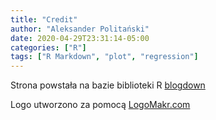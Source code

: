 ---
title: "Credit"
author: "Aleksander Politański"
date: 2020-04-29T23:31:14-05:00
categories: ["R"]
tags: ["R Markdown", "plot", "regression"]
---

Strona powstała na bazie biblioteki R [blogdown](https://github.com/rstudio/blogdown)

Logo utworzono za pomocą [LogoMakr.com](https://logomakr.com)
